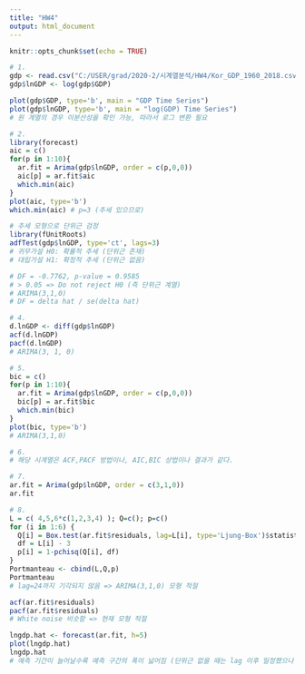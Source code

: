 ```yaml
---
title: "HW4"
output: html_document
---
```


```r
knitr::opts_chunk$set(echo = TRUE)
```

```r
# 1.
gdp <- read.csv("C:/USER/grad/2020-2/시계열분석/HW4/Kor_GDP_1960_2018.csv")
gdp$lnGDP <- log(gdp$GDP)

plot(gdp$GDP, type='b', main = "GDP Time Series")
plot(gdp$lnGDP, type='b', main = "log(GDP) Time Series")
# 원 계열의 경우 이분산성을 확인 가능, 따라서 로그 변환 필요

# 2.
library(forecast)
aic = c()
for(p in 1:10){
  ar.fit = Arima(gdp$lnGDP, order = c(p,0,0))
  aic[p] = ar.fit$aic
  which.min(aic)
}
plot(aic, type='b')
which.min(aic) # p=3 (추세 있으므로)

# 추세 모형으로 단위근 검정
library(fUnitRoots)
adfTest(gdp$lnGDP, type='ct', lags=3)
# 귀무가설 H0: 확률적 추세 (단위근 존재)
# 대립가설 H1: 확정적 추세 (단위근 없음)

# DF = -0.7762, p-value = 0.9585
# > 0.05 => Do not reject H0 (즉 단위근 계열)
# ARIMA(3,1,0)
# DF = delta hat / se(delta hat)

# 4.
d.lnGDP <- diff(gdp$lnGDP)
acf(d.lnGDP)
pacf(d.lnGDP)
# ARIMA(3, 1, 0)

# 5.
bic = c()
for(p in 1:10){
  ar.fit = Arima(gdp$lnGDP, order = c(p,0,0))
  bic[p] = ar.fit$bic
  which.min(bic)
}
plot(bic, type='b')
# ARIMA(3,1,0)

# 6.
# 해당 시계열은 ACF,PACF 방법이나, AIC,BIC 상법이나 결과가 같다.

# 7.
ar.fit = Arima(gdp$lnGDP, order = c(3,1,0))
ar.fit

# 8.
L = c( 4,5,6*c(1,2,3,4) ); Q=c(); p=c()
for (i in 1:6) {
  Q[i] = Box.test(ar.fit$residuals, lag=L[i], type='Ljung-Box')$statistic
  df = L[i] - 3
  p[i] = 1-pchisq(Q[i], df)
}
Portmanteau <- cbind(L,Q,p)
Portmanteau
# lag=24까지 기각되지 않음 => ARIMA(3,1,0) 모형 적절

acf(ar.fit$residuals)
pacf(ar.fit$residuals)
# White noise 비슷함 => 현재 모형 적절

lngdp.hat <- forecast(ar.fit, h=5)
plot(lngdp.hat)
lngdp.hat
# 예측 기간이 늘어날수록 예측 구간의 폭이 넓어짐 (단위근 없을 때는 lag 이후 일정했으나 확률적 추세가 있기 때문에)
```